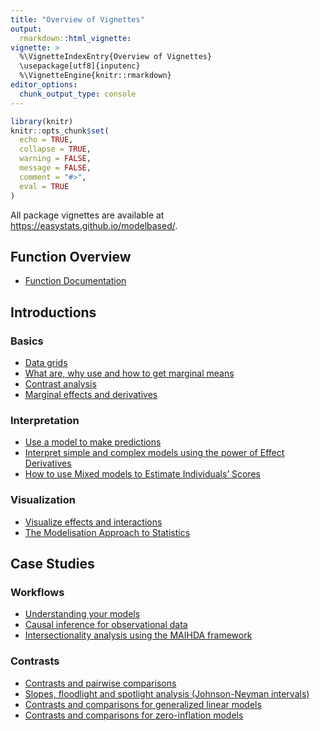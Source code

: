 ---
title: "Overview of Vignettes"
output:
  rmarkdown::html_vignette:
vignette: >
  %\VignetteIndexEntry{Overview of Vignettes}
  \usepackage[utf8]{inputenc}
  %\VignetteEngine{knitr::rmarkdown}
editor_options:
  chunk_output_type: console
---

```{r message=FALSE, warning=FALSE, include=FALSE}
library(knitr)
knitr::opts_chunk$set(
  echo = TRUE,
  collapse = TRUE,
  warning = FALSE,
  message = FALSE,
  comment = "#>",
  eval = TRUE
)
```

All package vignettes are available at [https://easystats.github.io/modelbased/](https://easystats.github.io/modelbased/).

## Function Overview

* [Function Documentation](https://easystats.github.io/modelbased/reference/index.html)

## Introductions

### Basics

* [Data grids](https://easystats.github.io/modelbased/articles/visualisation_matrix.html)
* [What are, why use and how to get marginal means](https://easystats.github.io/modelbased/articles/estimate_means.html)
* [Contrast analysis](https://easystats.github.io/modelbased/articles/estimate_contrasts.html)
* [Marginal effects and derivatives](https://easystats.github.io/modelbased/articles/estimate_slopes.html)

### Interpretation

* [Use a model to make predictions](https://easystats.github.io/modelbased/articles/estimate_response.html)
* [Interpret simple and complex models using the power of Effect Derivatives](https://easystats.github.io/modelbased/articles/derivatives.html)
* [How to use Mixed models to Estimate Individuals' Scores](https://easystats.github.io/modelbased/articles/estimate_grouplevel.html)

### Visualization

* [Visualize effects and interactions](https://easystats.github.io/modelbased/articles/estimate_relation.html)
* [The Modelisation Approach to Statistics](https://easystats.github.io/modelbased/articles/modelisation_approach.html)

## Case Studies

### Workflows

* [Understanding your models](https://easystats.github.io/modelbased/articles/workflow_modelbased.html)
* [Causal inference for observational data](https://easystats.github.io/modelbased/articles/practical_causality.html)
* [Intersectionality analysis using the MAIHDA framework](https://easystats.github.io/modelbased/articles/practical_intersectionality.html)

### Contrasts

* [Contrasts and pairwise comparisons](https://easystats.github.io/modelbased/articles/introduction_comparisons_1.html)
* [Slopes, floodlight and spotlight analysis (Johnson-Neyman intervals)](https://easystats.github.io/modelbased/articles/introduction_comparisons_2.html)
* [Contrasts and comparisons for generalized linear models](https://easystats.github.io/modelbased/articles/introduction_comparisons_3.html)
* [Contrasts and comparisons for zero-inflation models](https://easystats.github.io/modelbased/articles/introduction_comparisons_4.html)
